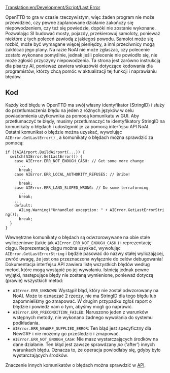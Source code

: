 [[Translation:en/Development/Script/Last Error]]


<!--{{NoAI}}-->{{pl/NoAI}}

OpenTTD to gra w czasie rzeczywistym, więc żaden program nie może przewidzieć, czy pewne zaplanowane działanie zakończy się niepowodzeniem, czy też się powiedzie, dopóki nie zostanie wykonane. Pozwalając SI budować mosty, pojazdy, przekierowuj samoloty, ponieważ niektóre z tych poleceń zawiodą z jakiegoś powodu. Samolot może się rozbić, może być wymagane więcej pieniędzy, a inni przeciwnicy mogą zakłócać jego plany. Na razie NoAI nie może zgłaszać, czy polecenie zostało wykonane pomyślnie, jednak jeśli polecenie nie powiodło się, nie może zgłosić przyczyny niepowodzenia. Ta strona jest zarówno instrukcją dla pisarzy AI, ponieważ zawiera wskazówki dotyczące kodowania dla programistów, którzy chcą pomóc w aktualizacji tej funkcji i naprawianiu błędów.

== Kod ==
Każdy kod błędu w OpenTTD ma swój własny identyfikator (StringID) i służy do przetłumaczenia błędu na jeden z różnych języków w celu powiadomienia użytkownika za pomocą komunikatu w GUI. Aby przetłumaczyć te błędy, musimy przetłumaczyć te identyfikatory StringID na komunikaty o błędach i udostępnić je za pomocą interfejsu API NoAI. Ostatni komunikat o błędzie można uzyskać, wywołując <code>AIError.GetLastError()</code> , a komunikaty o błędach można sprawdzić za pomocą:

 if (!AIAirport.BuildAirport(...)) {
   switch(AIError.GetLastError()) {
     case AIError.ERR_NOT_ENOUGH_CASH: // Get some more change
       ...
       break;
     case AIError.ERR_LOCAL_AUTHORITY_REFUSES: // Bribe!
       ...
       break;
     case AIError.ERR_LAND_SLOPED_WRONG: // Do some terraforming
       ...
       break;
     ...
     default:
       AILog.Warning("Unhandled exception: " + AIError.GetLastErrorString());
       break;
   }
 }

Wewnętrzne komunikaty o błędach są odwzorowywane na obie stałe wyliczeniowe (takie jak <code>AIError.ERR_NOT_ENOUGH_CASH</code> ) i reprezentację ciągu. Reprezentację ciągu można uzyskać, wywołując <code>AIError.GetLastErrorString</code> i będzie pasować do nazwy stałej wyliczającej, zwróć uwagę, że jest ona przeznaczona wyłącznie do celów debugowania! Dokumentacja interfejsu API zawiera listę wszystkich błędów według metod, które mogą wystąpić po jej wywołaniu. Istnieją jednak pewne wyjątki, następujące błędy nie zostaną wymienione, ponieważ dotyczą (prawie) wszystkich metod:

* <code>AIError.ERR_UNKNOWN</code>: Wystąpił błąd, który nie został odwzorowany na NoAI. Może to oznaczać 2 rzeczy, nie ma StringID dla tego błędu lub zapomnieliśmy go zmapować. W drugim przypadku zgłoś raport o błędzie i powiedz nam o tym, abyśmy mogli go naprawić.
* <code>AIError.ERR_PRECONDITION_FAILED</code>: Naruszono jeden z warunków wstępnych metody, nie wykonano żadnego wywołania do systemu podkładania.
* <code>AIError.ERR_NEWGRF_SUPPLIED_ERROR</code>: Ten błąd jest specyficzny dla NewGRF i nie możemy go prześledzić i zmapować.
* <code>AIError.ERR_NOT_ENOUGH_CASH</code>: Nie masz wystarczających środków na dane działanie. Ten błąd jest zawsze sprawdzany ''po'' ('after') innych warunkach błędu. Oznacza to, że operacja powiodłaby się, gdyby było wystarczających środków.

Znaczenie innych komunikatów o błędach można sprawdzić w [http://noai.openttd.org/docs/ API].